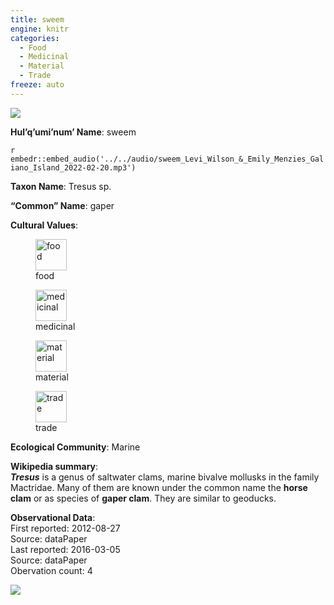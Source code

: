 ```yaml
---
title: sweem
engine: knitr
categories:
  - Food
  - Medicinal
  - Material
  - Trade
freeze: auto
---
```

![](https://inaturalist-open-data.s3.amazonaws.com/photos/983435/medium.jpg){fig-alt="sweem - gaper"}

**Hul'q'umi'num' Name**: sweem

`r embedr::embed_audio('../../audio/sweem_Levi_Wilson_&_Emily_Menzies_Galiano_Island_2022-02-20.mp3')`

**Taxon Name**: Tresus sp.

**"Common" Name**: gaper

**Cultural Values**:  

::: {layout-nrow=1 style="width:60%"}
![food](/files/food.svg){width=50px}

![medicinal](/files/medicinal.svg){width=50px}

![material](/files/material.svg){width=50px}

![trade](/files/trade.svg){width=50px}
:::

**Ecological Community**: Marine

**Wikipedia summary**:  
<i><b>Tresus</b></i> is a genus of saltwater clams, marine bivalve mollusks in the family Mactridae. Many of them are known under the common name the <b>horse clam</b> or as species of <b>gaper clam</b>. They are similar to geoducks.
</p>


**Observational Data**:   
First reported: 2012-08-27  
Source: dataPaper  
Last reported: 2016-03-05  
Source: dataPaper  
Obervation count: 4

![](community_dist.png)
